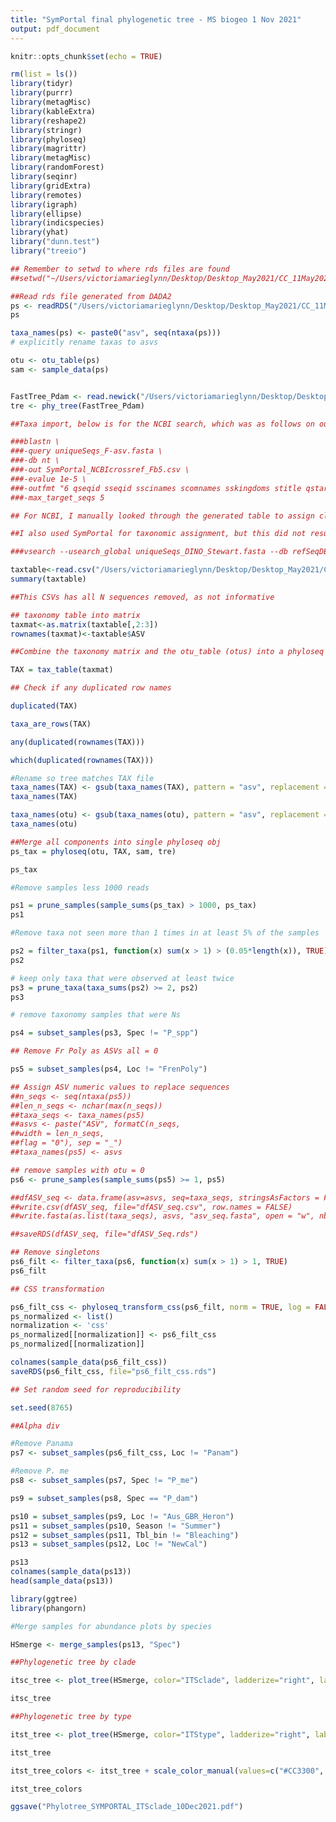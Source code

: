 ```yaml
---
title: "SymPortal final phylogenetic tree - MS biogeo 1 Nov 2021"
output: pdf_document
---
```


```r
knitr::opts_chunk$set(echo = TRUE)
```

```r
rm(list = ls())
library(tidyr)
library(purrr)
library(metagMisc)
library(kableExtra)
library(reshape2)
library(stringr)
library(phyloseq)
library(magrittr)
library(metagMisc)
library(randomForest)
library(seqinr)
library(gridExtra)
library(remotes)
library(igraph)
library(ellipse)
library(indicspecies)
library(yhat)
library("dunn.test")
library("treeio")
```


```r
## Remember to setwd to where rds files are found
##setwd("~/Users/victoriamarieglynn/Desktop/Desktop_May2021/CC_11May2021_DINOenv")

##Read rds file generated from DADA2
ps <- readRDS("/Users/victoriamarieglynn/Desktop/Desktop_May2021/CC_11May2021_DINOenv/symITSps_may2021.rds")
ps 
```

```r
taxa_names(ps) <- paste0("asv", seq(ntaxa(ps))) 
# explicitly rename taxas to asvs

otu <- otu_table(ps)
sam <- sample_data(ps)


FastTree_Pdam <- read.newick("/Users/victoriamarieglynn/Desktop/Desktop_May2021/CC_11May2021_DINOenv/FastTree_Pdampruned_notax.DINO", node.label = "label")  
tre <- phy_tree(FastTree_Pdam)

```

```r
##Taxa import, below is for the NCBI search, which was as follows on our Compute Canada clusters:

###blastn \
###-query uniqueSeqs_F-asv.fasta \
###-db nt \
###-out SymPortal_NCBIcrossref_Fb5.csv \
###-evalue 1e-5 \
###-outfmt "6 qseqid sseqid sscinames scomnames sskingdoms stitle qstart qend mismatch evalue length" \
###-max_target_seqs 5

## For NCBI, I manually looked through the generated table to assign clade and type level identifications. 

##I also used SymPortal for taxonomic assignment, but this did not result in ITS clades being grouped together. This was run using the following: 

###vsearch --usearch_global uniqueSeqs_DINO_Stewart.fasta --db refSeqDB.fa --blast6out DINOSt_taxa.txt --id 0.6 --output_no_hits --db refSeqDB.fa nomatch_DINOST.txt}
```

```r
taxtable<-read.csv("/Users/victoriamarieglynn/Desktop/Desktop_May2021/CC_11May2021_DINOenv/SymPortaltaxa_Poc_DINO_Sep2020.csv")
summary(taxtable)

##This CSVs has all N sequences removed, as not informative 
```

```r
## taxonomy table into matrix 
taxmat<-as.matrix(taxtable[,2:3])
rownames(taxmat)<-taxtable$ASV
```

```r

##Combine the taxonomy matrix and the otu_table (otus) into a phyloseq object

TAX = tax_table(taxmat)

## Check if any duplicated row names

duplicated(TAX)

taxa_are_rows(TAX)

any(duplicated(rownames(TAX)))

which(duplicated(rownames(TAX)))

#Rename so tree matches TAX file
taxa_names(TAX) <- gsub(taxa_names(TAX), pattern = "asv", replacement = "Seq")  
taxa_names(TAX)

taxa_names(otu) <- gsub(taxa_names(otu), pattern = "asv", replacement = "Seq")  
taxa_names(otu)
```

```r
##Merge all components into single phyloseq obj
ps_tax = phyloseq(otu, TAX, sam, tre)

ps_tax

```


```r

#Remove samples less 1000 reads

ps1 = prune_samples(sample_sums(ps_tax) > 1000, ps_tax)
ps1

#Remove taxa not seen more than 1 times in at least 5% of the samples

ps2 = filter_taxa(ps1, function(x) sum(x > 1) > (0.05*length(x)), TRUE)
ps2

# keep only taxa that were observed at least twice
ps3 = prune_taxa(taxa_sums(ps2) >= 2, ps2)
ps3 

# remove taxonomy samples that were Ns

ps4 = subset_samples(ps3, Spec != "P_spp")

## Remove Fr Poly as ASVs all = 0

ps5 = subset_samples(ps4, Loc != "FrenPoly") 
```

```r
## Assign ASV numeric values to replace sequences
##n_seqs <- seq(ntaxa(ps5))
##len_n_seqs <- nchar(max(n_seqs))
##taxa_seqs <- taxa_names(ps5)
##asvs <- paste("ASV", formatC(n_seqs,
##width = len_n_seqs,
##flag = "0"), sep = "_")
##taxa_names(ps5) <- asvs

## remove samples with otu = 0 
ps6 <- prune_samples(sample_sums(ps5) >= 1, ps5)
```

```r

##dfASV_seq <- data.frame(asv=asvs, seq=taxa_seqs, stringsAsFactors = FALSE)
##write.csv(dfASV_seq, file="dfASV_seq.csv", row.names = FALSE)
##write.fasta(as.list(taxa_seqs), asvs, "asv_seq.fasta", open = "w", nbchar = 60, as.string =TRUE)

##saveRDS(dfASV_seq, file="dfASV_Seq.rds")
```

```r
## Remove singletons
ps6_filt <- filter_taxa(ps6, function(x) sum(x > 1) > 1, TRUE)
ps6_filt
```

```r

## CSS transformation

ps6_filt_css <- phyloseq_transform_css(ps6_filt, norm = TRUE, log = FALSE)
ps_normalized <- list()
normalization <- 'css'
ps_normalized[[normalization]] <- ps6_filt_css
ps_normalized[[normalization]]

colnames(sample_data(ps6_filt_css))
saveRDS(ps6_filt_css, file="ps6_filt_css.rds")

```

```r

## Set random seed for reproducibility 

set.seed(8765)

##Alpha div

#Remove Panama
ps7 <- subset_samples(ps6_filt_css, Loc != "Panam") 

#Remove P. me
ps8 <- subset_samples(ps7, Spec != "P_me") 

ps9 = subset_samples(ps8, Spec == "P_dam")

ps10 = subset_samples(ps9, Loc != "Aus_GBR_Heron") 
ps11 = subset_samples(ps10, Season != "Summer") 
ps12 = subset_samples(ps11, Tbl_bin != "Bleaching") 
ps13 = subset_samples(ps12, Loc != "NewCal") 

ps13
colnames(sample_data(ps13))
head(sample_data(ps13))
```

```r

library(ggtree)
library(phangorn)

#Merge samples for abundance plots by species

HSmerge <- merge_samples(ps13, "Spec")

##Phylogenetic tree by clade

itsc_tree <- plot_tree(HSmerge, color="ITSclade", ladderize="right", label.tips="taxa_names") + geom_treescale() 

itsc_tree

##Phylogenetic tree by type

itst_tree <- plot_tree(HSmerge, color="ITStype", ladderize="right", label.tips="taxa_names") + geom_treescale() 

itst_tree

itst_tree_colors <- itst_tree + scale_color_manual(values=c("#CC3300", "#FF9900", "#66CC33", "#33CC00", "#99FF00","#9966CC","#CC99FF", "#CC99CC", "#FFCCFF", "#FF00FF"))

itst_tree_colors

ggsave("Phylotree_SYMPORTAL_ITSclade_10Dec2021.pdf")

```

